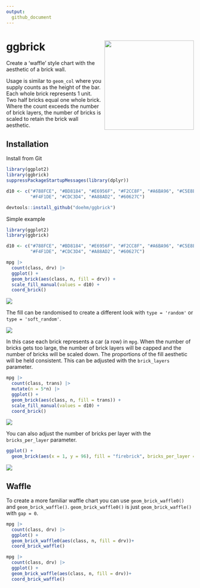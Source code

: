 ```yaml
---
output: 
  github_document
---
```


# ggbrick <img src='dev/images/ggbrick1.png' align="right" height="240" />

Create a 'waffle' style chart with the aesthetic of a brick wall.

Usage is similar to `geom_col` where you supply counts as the height of the bar. Each whole brick represents 1 unit. Two half bricks equal one whole brick. Where the count exceeds the number of brick layers, the number of bricks is scaled to retain the brick wall aesthetic.

## Installation

Install from Git

```r
library(ggplot2)
library(ggbrick)
suppressPackageStartupMessages(library(dplyr))

d10 <- c("#788FCE", "#BD8184", "#E6956F", "#F2CC8F", "#A6BA96", "#C5E8E3", 
         "#F4F1DE", "#CDC3D4", "#A88AD2", "#60627C")
```


```r
devtools::install_github("doehm/ggbrick")
```

Simple example

```r

library(ggplot2)
library(ggbrick)

d10 <- c("#788FCE", "#BD8184", "#E6956F", "#F2CC8F", "#A6BA96", "#C5E8E3", 
         "#F4F1DE", "#CDC3D4", "#A88AD2", "#60627C")

mpg |>
  count(class, drv) |>
  ggplot() +
  geom_brick(aes(class, n, fill = drv)) +
  scale_fill_manual(values = d10) +
  coord_brick()

```

<img src='dev/images/pic0.png'>

The fill can be randomised to create a different look with `type = 'random'` or `type = 'soft_random'`.

<img src='dev/images/pic2.png'>

In this case each brick represents a car (a row) in `mpg`. When the number of bricks gets too large, the number of brick layers will be capped and the number of bricks will be scaled down. The proportions of the fill aesthetic will be held consistent. This can be adjusted with the `brick_layers` parameter.

```r
mpg |>
  count(class, trans) |>
  mutate(n = 5*n) |>
  ggplot() +
  geom_brick(aes(class, n, fill = trans)) +
  scale_fill_manual(values = d10) +
  coord_brick()
```

<img src='dev/images/pic1.png'>

You can also adjust the number of bricks per layer with the `bricks_per_layer` parameter.

```r
ggplot() +
  geom_brick(aes(x = 1, y = 96), fill = "firebrick", bricks_per_layer = 8)
```

<img src='dev/images/pic3.png'>

## Waffle

To create a more familiar waffle chart you can use `geom_brick_waffle0()` and `geom_brick_waffle()`. `geom_brick_waffle0()` is just `geom_brick_waffle()` with `gap = 0`.

```r
mpg |>
  count(class, drv) |>
  ggplot() +
  geom_brick_waffle0(aes(class, n, fill = drv))+
  coord_brick_waffle()

mpg |>
  count(class, drv) |>
  ggplot() +
  geom_brick_waffle(aes(class, n, fill = drv))+
  coord_brick_waffle()
```

